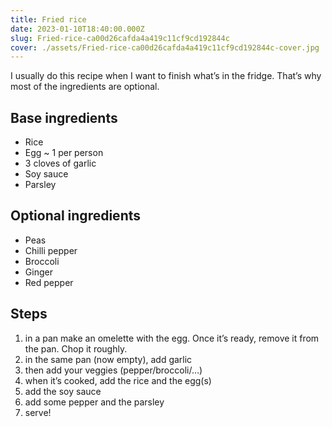 ```yaml
---
title: Fried rice
date: 2023-01-10T18:40:00.000Z
slug: Fried-rice-ca00d26cafda4a419c11cf9cd192844c
cover: ./assets/Fried-rice-ca00d26cafda4a419c11cf9cd192844c-cover.jpg
---
```


I usually do this recipe when I want to finish what’s in the fridge. That’s why most of the
ingredients are optional.

## Base ingredients

- Rice
- Egg ~ 1 per person
- 3 cloves of garlic
- Soy sauce
- Parsley

## Optional ingredients

- Peas
- Chilli pepper
- Broccoli
- Ginger
- Red pepper

## Steps

1. in a pan make an omelette with the egg. Once it’s ready, remove it from the pan. Chop it roughly.
2. in the same pan (now empty), add garlic
3. then add your veggies (pepper/broccoli/…)
4. when it’s cooked, add the rice and the egg(s)
5. add the soy sauce
6. add some pepper and the parsley
7. serve!
